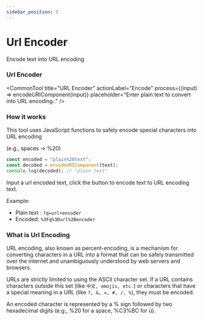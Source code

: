 ```yaml
---
sidebar_position: 5
---
```


# Url Encoder

Encode text into URL encoding






### Url Encoder

<CommonTool
  title="URL Encoder"
  actionLabel="Encode"
  process={(input) => encodeURIComponent(input)}
  placeholder="Enter plain text to convert into URL encoding.."
/>


### How it works 

This tool uses JavaScript functions to safely encode special characters into URL encoding

(e.g., spaces → %20)

```js
const encoded = "plain%20text";
const decoded = encodeURIComponent(text);
console.log(decoded); // "plain text"
```

Input a url encoded text, click the button to encode text to URL encoding text.

Example:

- Plain text : `?q=url+encoder`  
- Encoded: `%3Fq%3Durl%2Bencoder`

### What is Url Encoding 

URL encoding, also known as percent-encoding, is a mechanism for converting characters in a URL into a format that can be safely transmitted over the internet and unambiguously understood by web servers and browsers.

URLs are strictly limited to using the ASCII character set. If a URL contains characters outside this set (like `中文, emojis, etc.`) or characters that have a special meaning in a URL (like `?, &, =, #, /, %`), they must be encoded.

An encoded character is represented by a % sign followed by two hexadecimal digits (e.g., %20 for a space, %C3%BC for ü).